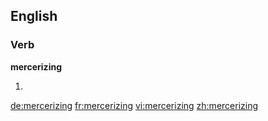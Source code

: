 ==English==

===Verb===
'''mercerizing'''

# {{third-person singular of|[[mercerize]]}}

[[de:mercerizing]]
[[fr:mercerizing]]
[[vi:mercerizing]]
[[zh:mercerizing]]